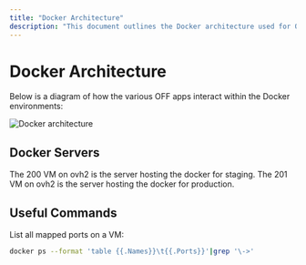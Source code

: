```yaml
---
title: "Docker Architecture"
description: "This document outlines the Docker architecture used for Open Food Facts applications, illustrating how various apps interact within Docker environments. It details the setup for both staging and production Docker servers and provides useful commands for managing Docker."
---
```



# Docker Architecture

Below is a diagram of how the various OFF apps interact within the Docker environments:

![Docker architecture](../img/docker_arch.png)

## Docker Servers

<Tabs>
<Tab value="staging" label="Staging Server">
<Card title="VM 200 on ovh2">
The 200 VM on ovh2 is the server hosting the docker for staging.
</Card>
</Tab>

<Tab value="production" label="Production Server">
<Card title="VM 201 on ovh2">
The 201 VM on ovh2 is the server hosting the docker for production.
</Card>
</Tab>
</Tabs>

## Useful Commands

<Callout type="tip">
List all mapped ports on a VM:

```bash title="List Docker Port Mappings"
docker ps --format 'table {{.Names}}\t{{.Ports}}'|grep '\->'
```
</Callout>